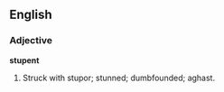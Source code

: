 ==English==

===Adjective===
'''stupent'''

# Struck with stupor; stunned; dumbfounded; aghast.
#:''{{{2|<!-- He stood there flabbergasted, stupent, as she walked out the door. -->}}}''